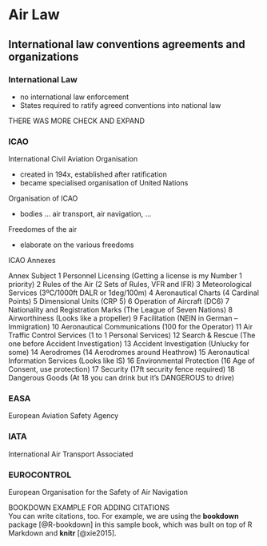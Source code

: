 # Air Law {#airlaw}

## International law conventions agreements and organizations

### International Law

* no international law enforcement
* States required to ratify agreed conventions into national law

THERE WAS MORE CHECK AND EXPAND

### ICAO 

International Civil Aviation Organisation

* created in 194x, established after ratification
* became specialised organisation of United Nations

Organisation of ICAO

* bodies ... air transport, air navigation, ...

Freedomes of the air

* elaborate on the various freedoms

ICAO Annexes

Annex
Subject
1
Personnel Licensing (Getting a license is my Number 1 priority)
2
Rules of the Air (2 Sets of Rules, VFR and IFR)
3
Meteorological Services (3ºC/1000ft DALR or 1deg/100m)
4
Aeronautical Charts (4 Cardinal Points)
5
Dimensional Units (CRP 5)
6
Operation of Aircraft (DC6)
7
Nationality and Registration Marks (The League of Seven Nations)
8
Airworthiness (Looks like a propeller)
9
Facilitation (NEIN in German – Immigration)
10
Aeronautical Communications (100 for the Operator)
11
Air Traffic Control Services (1 to 1 Personal Services)
12
Search & Rescue (The one before Accident Investigation)
13
Accident Investigation (Unlucky for some)
14
Aerodromes (14 Aerodromes around Heathrow)
15
Aeronautical Information Services (Looks like IS)
16
Environmental Protection (16 Age of Consent, use protection)
17
Security (17ft security fence required)
18
Dangerous Goods (At 18 you can drink but it’s DANGEROUS to drive) 

### EASA

European Aviation Safety Agency

### IATA

International Air Transport Associated

### EUROCONTROL

European Organisation for the Safety of Air Navigation


BOOKDOWN EXAMPLE FOR ADDING CITATIONS   
You can write citations, too. For example, we are using the **bookdown** package [@R-bookdown] in this sample book, which was built on top of R Markdown and **knitr** [@xie2015].
